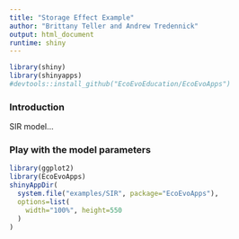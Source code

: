 ```yaml
---
title: "Storage Effect Example"
author: "Brittany Teller and Andrew Tredennick"
output: html_document
runtime: shiny
---
```

```r
library(shiny)
library(shinyapps)
#devtools::install_github("EcoEvoEducation/EcoEvoApps")
```
### Introduction
SIR model...

### Play with the model parameters

```r
library(ggplot2)
library(EcoEvoApps)
shinyAppDir(
  system.file("examples/SIR", package="EcoEvoApps"),
  options=list(
    width="100%", height=550
  )
)
```


